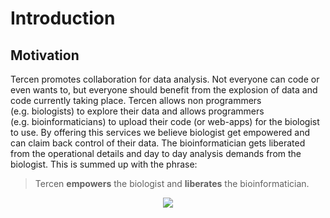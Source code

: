 # Introduction

## Motivation

Tercen  promotes collaboration for data analysis. Not everyone can code or even wants to,  but everyone should benefit from the explosion of data and code currently taking place.
Tercen allows non programmers (e.g. biologists) to explore their data and allows programmers (e.g. bioinformaticians) to upload their code (or web-apps) for the biologist to use. By offering this services we believe biologist get empowered and can claim back control of their data. The bioinformatician gets liberated from the operational details and  day to day analysis demands from the biologist. This is summed up with the phrase:

> Tercen __empowers__ the biologist and __liberates__ the bioinformatician.

<center>![](images/stairs.png)</center>




